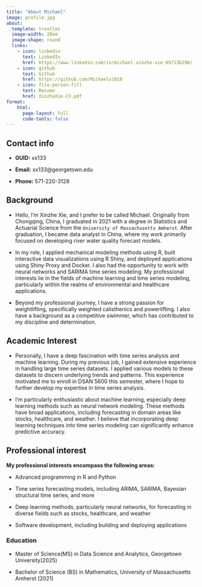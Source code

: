 ---
title: "About Michael"
image: profile.jpg
about:
  template: trestles
  image-width: 20em
  image-shape: round
  links:
    - icon: linkedin
      text: LinkedIn
      href: https://www.linkedin.com/in/michael-xinzhe-xie-89713b296/
    - icon: github
      text: Github
      href: https://github.com/Michaelx1010
    - icon: file-person-fill
      text: Resume
      href: XinzheXie-CV.pdf
format: 
    html: 
      page-layout: full
      code-tools: false
---

## Contact info

-   **GUID:** xx133

-   **Email:** xx133\@georgetown.edu

-   **Phone:** 571-220-3128

## Background

-   Hello, I'm Xinzhe Xie, and I prefer to be called Michael. Originally from Chongqing, China, I graduated in 2021 with a degree in Statistics and Actuarial Science from the `University of Massachusetts Amherst`. After graduation, I became data analyst in China, where my work primarily focused on developing river water quality forecast models.

-   In my role, I applied mechanical modeling methods using R, built interactive data visualizations using R Shiny, and deployed applications using Shiny Proxy and Docker. I also had the opportunity to work with neural networks and SARIMA time series modeling. My professional interests lie in the fields of machine learning and time series modeling, particularly within the realms of environmental and healthcare applications.

-   Beyond my professional journey, I have a strong passion for weightlifting, specifically weighted calisthenics and powerlifting. I also have a background as a competitive swimmer, which has contributed to my discipline and determination.

## Academic Interest

-   Personally, I have a  deep fascination with time series analysis and machine learning. During my previous job, I gained extensive experience in handling large time series datasets. I applied various models to these datasets to discern underlying trends and patterns. This experience motivated me to enroll in DSAN 5600 this semester, where I hope to further develop my expertise in time series analysis.

-   I'm particularly enthusiastic about machine learning, especially deep learning methods such as neural network modeling. These methods have broad applications, including forecasting in domain areas like stocks, healthcare, and weather. I believe that incorporating deep learning techniques into time series modeling can significantly enhance predictive accuracy.

## Professional interest

**My professional interests encompass the following areas:**

-   Advanced programming in R and Python

-   Time series forecasting models, including ARIMA, SARIMA, Bayesian structural time series, and more

-   Deep learning methods, particularly neural networks, for forecasting in diverse fields such as stocks, healthcare, and weather

-   Software development, including building and deploying applications

### Education

-   Master of Science(MS) in Data Science and Analytics, Georgetown University(2025)

-   Bachelor of Science (BS) in Mathematics, University of Massachusetts Amherst (2021)